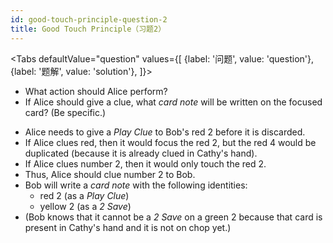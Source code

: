 ```yaml
---
id: good-touch-principle-question-2
title: Good Touch Principle（习题2）
---
```



<BeginnersGuideProgress id="good-touch-principle-question-2" />

<!-- lint disable no-undefined-references -->

<Tabs
  defaultValue="question"
  values={[
    {label: '问题', value: 'question'},
    {label: '题解', value: 'solution'},
  ]}>
<TabItem value="question">

- What action should Alice perform?
- If Alice should give a clue, what _card note_ will be written on the focused card? (Be specific.)

</TabItem>
<TabItem value="solution">

- Alice needs to give a _Play Clue_ to Bob's red 2 before it is discarded.
- If Alice clues red, then it would focus the red 2, but the red 4 would be duplicated (because it is already clued in Cathy's hand).
- If Alice clues number 2, then it would only touch the red 2.
- Thus, Alice should clue number 2 to Bob.
- Bob will write a _card note_ with the following identities:
  - red 2 (as a _Play Clue_)
  - yellow 2 (as a _2 Save_)
- (Bob knows that it cannot be a _2 Save_ on a green 2 because that card is present in Cathy's hand and it is not on chop yet.)

</TabItem>
</Tabs>

<GoodTouchPrincipleQuestion2 />
